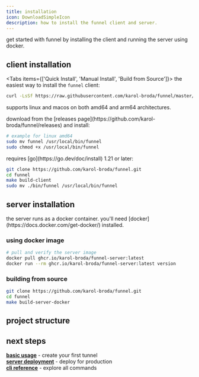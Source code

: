 ```yaml
---
title: installation
icon: DownloadSimpleIcon
description: how to install the funnel client and server.
---
```



get started with funnel by installing the client and running the server using docker.

## client installation

<Tabs items={['Quick Install', 'Manual Install', 'Build from Source']}>
<Tab value="Quick Install">
the easiest way to install the `funnel` client:

```bash
curl -LsSf https://raw.githubusercontent.com/karol-broda/funnel/master/scripts/install.sh | sh
```

supports linux and macos on both amd64 and arm64 architectures.
</Tab>

<Tab value="Manual Install">
download from the [releases page](https://github.com/karol-broda/funnel/releases) and install:

```bash
# example for linux amd64
sudo mv funnel /usr/local/bin/funnel
sudo chmod +x /usr/local/bin/funnel
```
</Tab>

<Tab value="Build from Source">
requires [go](https://go.dev/doc/install) 1.21 or later:

```bash
git clone https://github.com/karol-broda/funnel.git
cd funnel
make build-client
sudo mv ./bin/funnel /usr/local/bin/funnel
```
</Tab>
</Tabs>

## server installation

<Callout title="docker required" intent="warning">
the server runs as a docker container. you'll need [docker](https://docs.docker.com/get-docker/) installed.
</Callout>

### using docker image

```bash
# pull and verify the server image
docker pull ghcr.io/karol-broda/funnel-server:latest
docker run --rm ghcr.io/karol-broda/funnel-server:latest version
```

### building from source

```bash
git clone https://github.com/karol-broda/funnel.git
cd funnel
make build-server-docker
```

## project structure

<Files>
  <Folder name="funnel" defaultOpen>
    <Folder name="client" defaultOpen>
      <File name="client.go" />
      <File name="connection.go" />
      <File name="runner.go" />
    </Folder>
    <Folder name="server" defaultOpen>
      <File name="server.go" />
      <File name="router.go" />
      <File name="tunnel.go" />
    </Folder>
    <Folder name="cmd" defaultOpen>
      <Folder name="funnel" defaultOpen>
        <File name="main.go" />
      </Folder>
      <Folder name="server" defaultOpen>
        <File name="main.go" />
      </Folder>
    </Folder>
  </Folder>
</Files>

## next steps

**[basic usage](/docs/getting-started/basic-usage)** - create your first tunnel  
**[server deployment](/docs/server/deployment)** - deploy for production  
**[cli reference](/docs/reference/client-cli)** - explore all commands 